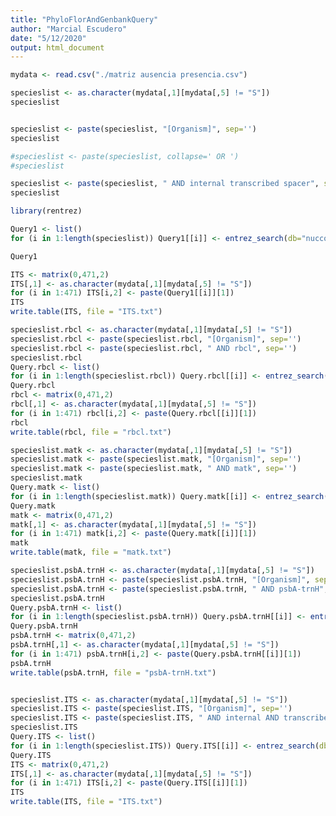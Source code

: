 ```yaml
---
title: "PhyloFlorAndGenbankQuery"
author: "Marcial Escudero"
date: "5/12/2020"
output: html_document
---
```


```r

mydata <- read.csv("./matriz ausencia presencia.csv")

specieslist <- as.character(mydata[,1][mydata[,5] != "S"])
specieslist


specieslist <- paste(specieslist, "[Organism]", sep='')
specieslist

#specieslist <- paste(specieslist, collapse=' OR ')
#specieslist

specieslist <- paste(specieslist, " AND internal transcribed spacer", sep='')
specieslist

library(rentrez)

Query1 <- list()
for (i in 1:length(specieslist)) Query1[[i]] <- entrez_search(db="nuccore", term=specieslist[i])

Query1

ITS <- matrix(0,471,2)
ITS[,1] <- as.character(mydata[,1][mydata[,5] != "S"])
for (i in 1:471) ITS[i,2] <- paste(Query1[[i]][1])
ITS
write.table(ITS, file = "ITS.txt")

specieslist.rbcl <- as.character(mydata[,1][mydata[,5] != "S"])
specieslist.rbcl <- paste(specieslist.rbcl, "[Organism]", sep='')
specieslist.rbcl <- paste(specieslist.rbcl, " AND rbcl", sep='')
specieslist.rbcl
Query.rbcl <- list()
for (i in 1:length(specieslist.rbcl)) Query.rbcl[[i]] <- entrez_search(db="nuccore", term=specieslist.rbcl[i])
Query.rbcl
rbcl <- matrix(0,471,2)
rbcl[,1] <- as.character(mydata[,1][mydata[,5] != "S"])
for (i in 1:471) rbcl[i,2] <- paste(Query.rbcl[[i]][1])
rbcl
write.table(rbcl, file = "rbcl.txt")

specieslist.matk <- as.character(mydata[,1][mydata[,5] != "S"])
specieslist.matk <- paste(specieslist.matk, "[Organism]", sep='')
specieslist.matk <- paste(specieslist.matk, " AND matk", sep='')
specieslist.matk
Query.matk <- list()
for (i in 1:length(specieslist.matk)) Query.matk[[i]] <- entrez_search(db="nuccore", term=specieslist.matk[i])
Query.matk
matk <- matrix(0,471,2)
matk[,1] <- as.character(mydata[,1][mydata[,5] != "S"])
for (i in 1:471) matk[i,2] <- paste(Query.matk[[i]][1])
matk
write.table(matk, file = "matk.txt")

specieslist.psbA.trnH <- as.character(mydata[,1][mydata[,5] != "S"])
specieslist.psbA.trnH <- paste(specieslist.psbA.trnH, "[Organism]", sep='')
specieslist.psbA.trnH <- paste(specieslist.psbA.trnH, " AND psbA-trnH", sep='')
specieslist.psbA.trnH
Query.psbA.trnH <- list()
for (i in 1:length(specieslist.psbA.trnH)) Query.psbA.trnH[[i]] <- entrez_search(db="nuccore", term=specieslist.psbA.trnH[i])
Query.psbA.trnH
psbA.trnH <- matrix(0,471,2)
psbA.trnH[,1] <- as.character(mydata[,1][mydata[,5] != "S"])
for (i in 1:471) psbA.trnH[i,2] <- paste(Query.psbA.trnH[[i]][1])
psbA.trnH
write.table(psbA.trnH, file = "psbA-trnH.txt")


specieslist.ITS <- as.character(mydata[,1][mydata[,5] != "S"])
specieslist.ITS <- paste(specieslist.ITS, "[Organism]", sep='')
specieslist.ITS <- paste(specieslist.ITS, " AND internal AND transcribed spacer", sep='')
specieslist.ITS
Query.ITS <- list()
for (i in 1:length(specieslist.ITS)) Query.ITS[[i]] <- entrez_search(db="nuccore", term=specieslist.ITS[i])
Query.ITS
ITS <- matrix(0,471,2)
ITS[,1] <- as.character(mydata[,1][mydata[,5] != "S"])
for (i in 1:471) ITS[i,2] <- paste(Query.ITS[[i]][1])
ITS
write.table(ITS, file = "ITS.txt")

```


